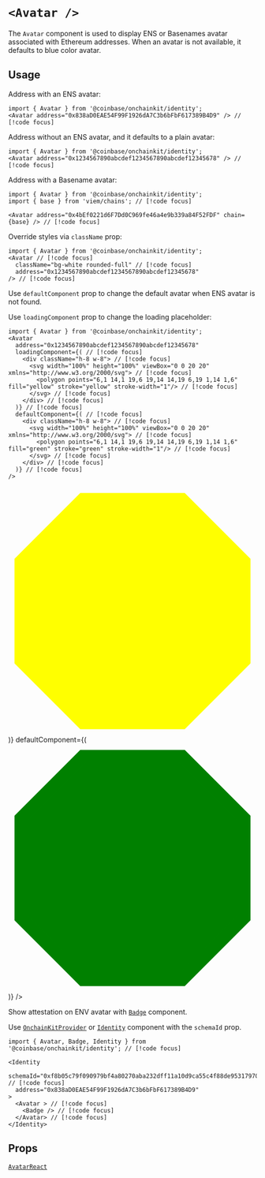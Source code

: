 
# `<Avatar />`

The `Avatar` component is used to display ENS or Basenames avatar associated with Ethereum addresses.
When an avatar is not available, it defaults to blue color avatar.

## Usage

Address with an ENS avatar:

```tsx
import { Avatar } from '@coinbase/onchainkit/identity';
<Avatar address="0x838aD0EAE54F99F1926dA7C3b6bFbF617389B4D9" /> // [!code focus]
```

<App>
  <Avatar address="0x838aD0EAE54F99F1926dA7C3b6bFbF617389B4D9" />
</App>

Address without an ENS avatar, and it defaults to a plain avatar:

```tsx
import { Avatar } from '@coinbase/onchainkit/identity';
<Avatar address="0x1234567890abcdef1234567890abcdef12345678" /> // [!code focus]
```

<App>
  <Avatar address="0x1234567890abcdef1234567890abcdef12345678" />
</App>


Address with a Basename avatar:

```tsx
import { Avatar } from '@coinbase/onchainkit/identity';
import { base } from 'viem/chains'; // [!code focus]

<Avatar address="0x4bEf0221d6F7Dd0C969fe46a4e9b339a84F52FDF" chain={base} /> // [!code focus]
```

<App>
  <Avatar address="0x4bEf0221d6F7Dd0C969fe46a4e9b339a84F52FDF" chain={base}/>
</App>

Override styles via `className` prop:

```tsx
import { Avatar } from '@coinbase/onchainkit/identity';
<Avatar // [!code focus]
  className="bg-white rounded-full" // [!code focus]
  address="0x1234567890abcdef1234567890abcdef12345678"
/> // [!code focus]
```

<App>
  <Avatar className="bg-white rounded-full" address="0x1234567890abcdef1234567890abcdef12345678" />
</App>

Use `defaultComponent` prop to change the default avatar when ENS avatar is not found.

Use `loadingComponent` prop to change the loading placeholder:

```tsx
import { Avatar } from '@coinbase/onchainkit/identity';
<Avatar
  address="0x1234567890abcdef1234567890abcdef12345678"
  loadingComponent={( // [!code focus]
    <div className="h-8 w-8"> // [!code focus]
      <svg width="100%" height="100%" viewBox="0 0 20 20" xmlns="http://www.w3.org/2000/svg"> // [!code focus]
        <polygon points="6,1 14,1 19,6 19,14 14,19 6,19 1,14 1,6" fill="yellow" stroke="yellow" stroke-width="1"/> // [!code focus]
      </svg> // [!code focus]
    </div> // [!code focus]
  )} // [!code focus]
  defaultComponent={( // [!code focus]
    <div className="h-8 w-8"> // [!code focus]
      <svg width="100%" height="100%" viewBox="0 0 20 20" xmlns="http://www.w3.org/2000/svg"> // [!code focus]
        <polygon points="6,1 14,1 19,6 19,14 14,19 6,19 1,14 1,6" fill="green" stroke="green" stroke-width="1"/> // [!code focus]
      </svg> // [!code focus]
    </div> // [!code focus]
  )} // [!code focus]
/>
```

<App>
  <Avatar
    address="0x1234567890abcdef1234567890abcdef12345678"
    loadingComponent={(
      <div className="h-8 w-8">
        <svg width="100%" height="100%" viewBox="0 0 20 20" xmlns="http://www.w3.org/2000/svg">
          <polygon points="6,1 14,1 19,6 19,14 14,19 6,19 1,14 1,6" fill="yellow" stroke="yellow" stroke-width="1"/>
        </svg>
      </div>
    )}
    defaultComponent={(
      <div className="h-8 w-8">
        <svg width="100%" height="100%" viewBox="0 0 20 20" xmlns="http://www.w3.org/2000/svg">
          <polygon points="6,1 14,1 19,6 19,14 14,19 6,19 1,14 1,6" fill="green" stroke="green" stroke-width="1"/>
        </svg>
      </div>
    )}
  />
</App>

Show attestation on ENV avatar with [`Badge`](/identity/badge) component.

Use [`OnchainKitProvider`](/config/onchainkit-provider) or [`Identity`](/identity/identity) component with the `schemaId` prop.

```tsx
import { Avatar, Badge, Identity } from '@coinbase/onchainkit/identity'; // [!code focus]

<Identity
  schemaId="0xf8b05c79f090979bf4a80270aba232dff11a10d9ca55c4f88de95317970f0de9" // [!code focus]
  address="0x838aD0EAE54F99F1926dA7C3b6bFbF617389B4D9"
>
  <Avatar > // [!code focus]
    <Badge /> // [!code focus]
  </Avatar> // [!code focus]
</Identity>
```

<App>
  <Identity
    schemaId="0xf8b05c79f090979bf4a80270aba232dff11a10d9ca55c4f88de95317970f0de9"
    address="0x838aD0EAE54F99F1926dA7C3b6bFbF617389B4D9"
    className="bg-transparent"
  >
    <Avatar >
      <Badge />
    </Avatar>
  </Identity>
</App>

## Props

[`AvatarReact`](/identity/types#AvatarReact)

